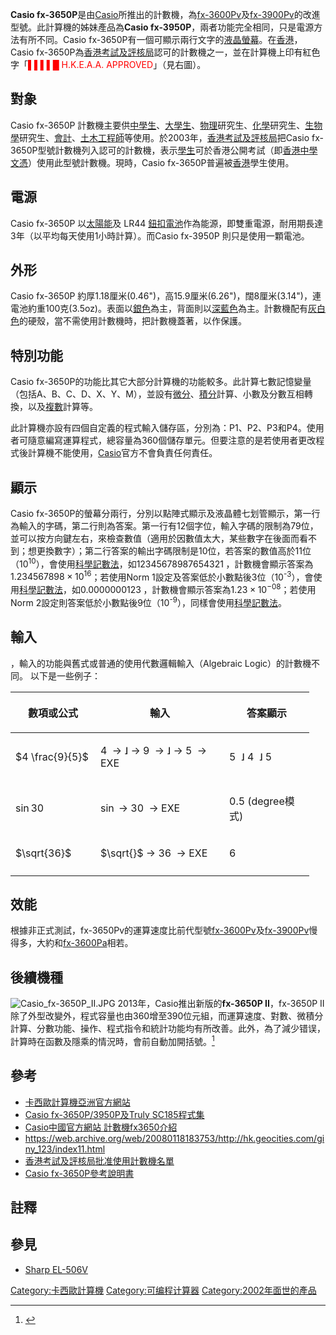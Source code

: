 {{noteTA
|T=zh-hans:卡西欧fx-3650P;zh-hk:Casio fx-3650P;zh-tw:卡西歐fx-3650P;
|1=zh-hans:卡西欧fx-3650P;zh-hk:Casio fx-3650P;zh-tw:卡西歐fx-3650P;
|2=zh-hans:计算器;zh-hk:計數機;zh-tw:計算器;
}}
{{Infobox Calculator
| name = Casio fx-3650P<br>Casio fx-3950P
| image = Casio fx-3650P bothside.JPG
| width = 200px
| caption = 於香港出售的Casio fx-3650P
| type = [[科学计算器|科学计算器]]
| entry        = [[D.A.L.|D.A.L.]]（S.V.P.A.M.）
| manufacturer = [[卡西欧|卡西欧]]
| prog_lang    =
| introduced = 2002
| discontinued =
| processor =
| memory =
| memory_rom  =640[[位元組|位元組]]（360位元組為程式和統計數據共用，24位元組為程式管理和統計數據共用，256位元組只存統計數據）
| display_type = 第一行[[点阵式显示屏|點陣顯示]]、第二行[[七劃管|七劃管]]
| display_size = 第一行12字（每字5×6像素）、第二行10字
| precision = 第10位數字 ±1
| link =
| supply= G13 Type（LR44）[[纽扣电池|纽扣电池]] 、<br>[[太阳能电池|太阳能电池]]（僅限fx-3650P）
| weight =100g
| dimensions =1.18cm×15.9cm×8cm
}}
'''Casio fx-3650P'''是由[[Casio|Casio]]所推出的計數機，為[[fx-3600Pv|fx-3600Pv]]及[[fx-3900Pv|fx-3900Pv]]的改進型號。此計算機的姊妹產品為'''Casio fx-3950P'''，兩者功能完全相同，只是電源方法有所不同。Casio fx-3650P有一個可顯示兩行文字的[[液晶螢幕|液晶螢幕]]。在[[香港|香港]]，Casio fx-3650P為[[香港考試及評核局|香港考試及評核局]]認可的計數機之一，並在計算機上印有紅色字「<span style="color: red">▌▌▌▌█ H.K.E.A.A. APPROVED</span>」（見右圖）。

== 對象 ==
Casio fx-3650P 計數機主要供[[中學生|中學生]]、[[大學生|大學生]]、[[物理|物理]]研究生、[[化學|化學]]研究生、[[生物學|生物學]]研究生、[[會計|會計]]、[[土木工程學|土木工程師]]等使用。於2003年，[[香港考試及評核局|香港考試及評核局]]把Casio fx-3650P型號計數機列入認可的計數機，表示[[學生|學生]]可於香港公開考試（即[[香港中學文憑|香港中學文憑]]）使用此型號計數機。現時，Casio fx-3650P普遍被[[香港|香港]]學生使用。

== 電源 ==
Casio fx-3650P 以[[太陽能|太陽能]]及 LR44 [[鈕扣電池|鈕扣電池]]作為能源，即雙重電源，耐用期長達3年（以平均每天使用1小時計算）。而Casio fx-3950P 則只是使用一顆電池。

== 外形 ==
Casio fx-3650P 約厚1.18厘米(0.46")，高15.9厘米(6.26")，闊8厘米(3.14")，連電池約重100克(3.5oz)。表面以[[銀色|銀色]]為主，背面則以[[深藍色|深藍色]]為主。計數機配有[[灰|灰]][[白色|白色]]的硬殼，當不需使用計數機時，把計數機蓋著，以作保護。

== 特別功能 ==
Casio fx-3650P的功能比其它大部分計算機的功能較多。此計算七數記憶變量（包括A、B、C、D、X、Y、M），並設有[[微分|微分]]、[[積分|積分]]計算、小數及分數互相轉換，以及[[複數_(數學)|複數]]計算等。

此計算機亦設有四個自定義的程式輸入儲存區，分別為：P1、P2、P3和P4。使用者可隨意編寫運算程式，總容量為360個儲存單元。但要注意的是若使用者更改程式後計算機不能使用，[[Casio|Casio]]官方不會負責任何責任。

== 顯示 ==
Casio fx-3650P的螢幕分兩行，分別以點陣式顯示及液晶體七划管顯示，第一行為輸入的字碼，第二行則為答案。第一行有12個字位，輸入字碼的限制為79位，並可以按方向鍵左右，來檢查數值（適用於因數值太大，某些數字在後面而看不到；想更換數字）；第二行答案的輸出字碼限制是10位，若答案的數值高於11位（10<sup>10</sup>），會使用[[科學記數法|科學記數法]]，如<math>12345678987654321 \,\!</math>，計數機會顯示答案為<math>1.234567898 \times 10^{16}</math>；若使用Norm 1設定及答案低於小數點後3位（10<sup>-3</sup>），會使用[[科學記數法|科學記數法]]，如<math>0.0000000123 \,\!</math>，計數機會顯示答案為<math>1.23 \times 10^{-08}</math>；若使用Norm 2設定則答案低於小數點後9位（10<sup>-9</sup>），同樣會使用[[科學記數法|科學記數法]]。

== 輸入 ==
{{Fact|由 Casio fx-3650P 起，Casio 推出的計數機改變了{{link-en|輸入方式|Calculator input methods}}|time=2016-08-15T23:31:40+00:00}}，輸入的功能與舊式或普通的使用代數邏輯輸入（Algebraic Logic）的計數機不同。
以下是一些例子：
{| class="wikitable" style="text-align:center"
!數項或公式
!輸入
!答案顯示
|-
| style="width:120px"|<math>4 \frac{9}{5}</math>
| style="width:190px"|<math>4 \,\!</math> → ˩ → <math>9 \,\!</math> → ˩ → <math>5 \,\!</math> → EXE
| style="width:120px"|<math>5 \,\!</math> ˩ <math>4 \,\!</math> ˩ <math>5 \,\!</math>
|-
| <math>\sin{30} </math>
| <math>\sin{} </math> → <math>30 \,\!</math> → EXE
| <math>0.5 \,\!</math>(degree模式)
|-
| <math>\sqrt{36} </math>
| <math>\sqrt{} </math> → <math>36 \,\!</math> → EXE
| <math>6 \,\!</math>
|-
|}

== 效能 ==
根據非正式測試，fx-3650Pv的運算速度比前代型號[[fx-3600Pv|fx-3600Pv]]及[[fx-3900Pv|fx-3900Pv]]慢得多，大約和[[fx-3600Pa|fx-3600Pa]]相若。

== 後續機種 ==
[[File:Casio_fx-3650P_II.JPG|thumb]]{{Main|卡西歐 fx-3650P II}}
2013年，Casio推出新版的'''fx-3650P II'''，fx-3650P II除了外型改變外，程式容量也由360增至390位元組，而運算速度、對數、微積分計算、分數功能、操作、程式指令和統計功能均有所改善。此外，為了減少错误，計算時在函數及隱乘的情況時，會前自動加開括號。<ref>{{Cite web |url=http://webcal.freetzi.com/casio.fx-50FH/fx-50FHII_info.htm |title=WebCal 計算機網站：CASIO fx-3650P II、fx-50FH II及舊型號比較 |access-date=2014-10-21 |archive-date=2020-02-10 |archive-url=https://web.archive.org/web/20200210020837/http://webcal.freetzi.com/casio.fx-50FH/fx-50FHII_info.htm |dead-url=no }}</ref>

== 參考 ==
*[http://www.casio-intl.com/asia-mea/en/calc/ 卡西歐計算機亞洲官方網站] {{Wayback|url=http://www.casio-intl.com/asia-mea/en/calc/ |date=20160923112151 }}
*[http://webcal.freetzi.com/3650P/3650.htm Casio fx-3650P/3950P及Truly SC185程式集] {{Wayback|url=http://webcal.freetzi.com/3650P/3650.htm |date=20200701132508 }}
*[https://web.archive.org/web/20081024014838/http://www.casio.com.cn/product/cal/business/content.php?calid=4883 Casio中國官方網站 計數機fx3650介紹]
*https://web.archive.org/web/20080118183753/http://hk.geocities.com/giny_123/index11.html
*[http://www.hkeaa.edu.hk/DocLibrary/HKCEE/Exam_Regulations/Student_s_handbook/CE_Chi/CE_Annex_1_List_of_Permitted_Calculators_chi.pdf 香港考試及評核局批准使用計數機名單] {{Wayback|url=http://www.hkeaa.edu.hk/DocLibrary/HKCEE/Exam_Regulations/Student_s_handbook/CE_Chi/CE_Annex_1_List_of_Permitted_Calculators_chi.pdf |date=20170312063443 }}
*[https://web.archive.org/web/20090306065941/http://www.casio.com.tw/resource/file/manuals_fx-3650P_3950P_Ch.pdf Casio fx-3650P參考說明書]

== 註釋 ==
{{reflist}}

==參見==
*[[Sharp_EL-506V|Sharp EL-506V]]

{{HKEAA Cal}}
{{Casio Cal}}

[[Category:卡西歐計算機|Category:卡西歐計算機]]
[[Category:可编程计算器|Category:可编程计算器]]
[[Category:2002年面世的產品|Category:2002年面世的產品]]